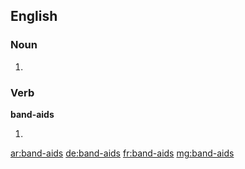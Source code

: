 ==English==

===Noun===
{{head|en}}

# {{plural of|band-aid}}

===Verb===
'''band-aids'''

# {{en-third-person singular of|band-aid}}

[[ar:band-aids]]
[[de:band-aids]]
[[fr:band-aids]]
[[mg:band-aids]]